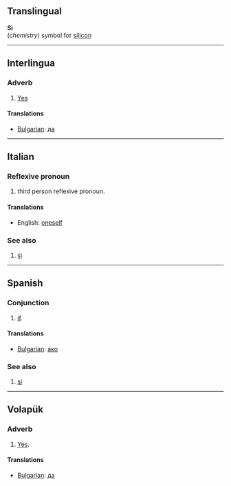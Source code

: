 ==Translingual==
'''Si'''<br>(''chemistry'') symbol for [[silicon]]

----
==Interlingua==
===Adverb===
# [[Yes]]

====Translations====

*[[Bulgarian]]: [[да]]

----
==Italian==
===Reflexive pronoun===
# third person reflexive pronoun.
<!-- It would be nice to have notes about usage. -->

====Translations====

*English: [[oneself]]

===See also===
# [[sì#Italian|sì]]

----
==Spanish==
===Conjunction===
# [[if]].

====Translations====

*[[Bulgarian]]: [[ако]]

===See also===
# [[sí#Spanish|sí]]

----
==Volapük==
===Adverb===
# [[Yes]].

====Translations====

*[[Bulgarian]]: [[да]]